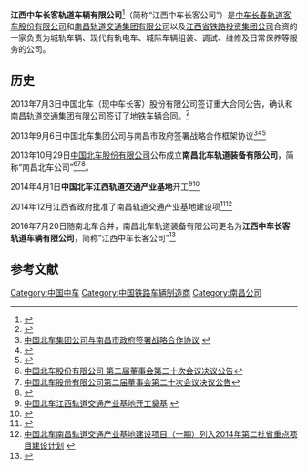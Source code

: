 {{Infobox Company
| company_name        = 江西中车长客轨道车辆有限公司
| company_name_en     = 
| company_logo        = 
| company_type        = [[国企|国企]]
| company_slogan      = 
| market_information  = 
| abbreviated_name    = 
| foundation          = 2013年10月29日
| location            = {{CHN}}[[江西省|江西省]][[南昌市|南昌市]][[新建县|新建县]][[樵舍镇|樵舍镇]]<ref>{{Cite web |url=http://xxgk.nc.gov.cn/xjx/bmgkxx/fgw/fgwj/qtygwj/201412/t20141224_680835.htm |title=关于中国北车南昌轨道交通产业基地建设项目备案的通知 |access-date=2015-07-18 |archive-url=https://web.archive.org/web/20150721143612/http://xxgk.nc.gov.cn/xjx/bmgkxx/fgw/fgwj/qtygwj/201412/t20141224_680835.htm |archive-date=2015-07-21 |dead-url=yes }}</ref>
| zip_code            = [[中华人民共和国邮政编码列表|330100]]
| key_people          = 
| industry            = 轨道交通装备
| products            = 城轨车辆的研发、制造
| services            = 
| capital             = 
| revenue             = 
| operating_income    = 
| profit              = 
| total_asset         = 
| net_asset           = 
| market_value        = 
| num_employees       = ？
| Net asset value     = 
| accounting_period   = 
| parent              = [[长春轨道客车|中车长春轨道客车股份有限公司]](57%)<br/>[[南昌轨道交通集团有限公司|南昌轨道交通集团有限公司]](22%)<br/>[[江西省铁路投资集团公司|江西省铁路投资集团公司]](21%)
| divisions           = 
| major_shareholder   = 
| subsid              = 
| homepage            = 
| width               = 
}}
'''江西中车长客轨道车辆有限公司'''<ref>{{Cite web |url=http://www.tieba.com/p/4561404752?pid=90160114427&cid=0#90160114427 |title=拍车时间到（五）南昌北车之行 |access-date=2016-11-02 |archive-date=2016-11-04 |archive-url=https://web.archive.org/web/20161104002013/http://www.tieba.com/p/4561404752?pid=90160114427&cid=0#90160114427 |dead-url=no }}</ref>（简称“江西中车长客公司”）是[[长春轨道客车|中车长春轨道客车股份有限公司]]和[[南昌轨道交通集团有限公司|南昌轨道交通集团有限公司]]以及[[江西省铁路投资集团公司|江西省铁路投资集团公司]]合资的一家负责为城轨车辆、现代有轨电车、城际车辆组装、调试、维修及日常保养等服务的公司。

== 历史 ==
2013年7月3日中国北车（现中车长客）股份有限公司签订重大合同公告，确认和南昌轨道交通集团有限公司签订了地铁车辆合同。<ref>{{Cite web |url=http://www.crc.chinacnr.com/news-63724.html |title=中国北车签订重大合同公告（南昌、长春和武汉地铁） |access-date=2015-07-18 |archive-url=https://web.archive.org/web/20150923212056/http://www.crc.chinacnr.com/news-63724.html |archive-date=2015-09-23 |dead-url=yes }}</ref>

2013年9月6日中国北车集团公司与南昌市政府签署战略合作框架协议<ref>[http://www.chinacnr.com/s/1081-3767-2804.html 中国北车集团公司与南昌市政府签署战略合作协议] {{webarchive|url=https://web.archive.org/web/20150722003015/http://www.chinacnr.com/s/1081-3767-2804.html |date=2015-07-22 }}</ref><ref>{{Cite web |url=http://www.nc.gov.cn/xwzx/ncyw/wqtt/201309/t20130907_666176.htm |title=南昌要建轨道交通车辆组装生产基地 |access-date=2015-07-18 |archive-url=https://web.archive.org/web/20150721143431/http://www.nc.gov.cn/xwzx/ncyw/wqtt/201309/t20130907_666176.htm |archive-date=2015-07-21 |dead-url=yes }}</ref><ref>{{Cite web |url=http://www.ncrbw.cn/html/2013-09/07/content_140854.htm |title=南昌要建轨道交通车辆组装生产基地 |access-date=2015-07-18 |archive-date=2016-03-04 |archive-url=https://web.archive.org/web/20160304213503/http://www.ncrbw.cn/html/2013-09/07/content_140854.htm |dead-url=no }}</ref>

2013年10月29日[[中国北车股份有限公司|中国北车股份有限公司]]公布成立'''南昌北车轨道装备有限公司'''，简称“南昌北车公司”<ref>[http://www.cninfo.com.cn/finalpage/2013-10-30/63212864.PDF 中国北车股份有限公司 第二届董事会第二十次会议决议公告]{{Dead link|date=2019年10月 |bot=InternetArchiveBot |fix-attempted=yes }}</ref><ref>[http://news.xinhuanet.com/fortune/2013-10/30/c_117924216.htm 中国北车股份有限公司第二届董事会第二十次会议决议公告]</ref><ref>{{Cite web |url=http://www.cs.com.cn/ssgs/gsxw/201310/t20131029_4187101.html |title=中证网解读：中国北车业绩止降回升 前三季净利增1.81% |access-date=2015-07-18 |archive-date=2016-03-04 |archive-url=https://web.archive.org/web/20160304105909/http://www.cs.com.cn/ssgs/gsxw/201310/t20131029_4187101.html |dead-url=no }}</ref>。

2014年4月1日'''中国北车江西轨道交通产业基地'''开工<ref>[http://www.chinacnr.com/s/1081-3767-1983.html 中国北车江西轨道交通产业基地开工奠基] {{webarchive|url=https://web.archive.org/web/20150722002935/http://www.chinacnr.com/s/1081-3767-1983.html |date=2015-07-22 }}</ref><ref>{{Cite web |url=http://nc.jxnews.com.cn/system/2014/04/08/013031543.shtml |title=中国北车江西轨道交通产业基地项目开工 |access-date=2015-07-18 |archive-date=2015-07-21 |archive-url=https://web.archive.org/web/20150721222002/http://nc.jxnews.com.cn/system/2014/04/08/013031543.shtml |dead-url=no }}</ref>

2014年12月江西省政府批准了南昌轨道交通产业基地建设项<ref>{{Cite web |url=http://www.jxdpc.gov.cn/gzdt/sxfgwdt/201412/t20141204_114127.htm |title=中国北车南昌轨道交通产业基地建设项目列入第二批省重点项目 |access-date=2015-07-18 |archive-url=https://web.archive.org/web/20150722025226/http://www.jxdpc.gov.cn/gzdt/sxfgwdt/201412/t20141204_114127.htm |archive-date=2015-07-22 |dead-url=yes }}</ref><ref>[http://www.xinjian.gov.cn/html/xjxzfmhwzzwz/zwdt/2014/12339650.html 中国北车南昌轨道交通产业基地建设项目（一期）列入2014年第二批省重点项目建设计划] {{webarchive|url=https://web.archive.org/web/20150721124727/http://www.xinjian.gov.cn/html/xjxzfmhwzzwz/zwdt/2014/12339650.html |date=2015-07-21 }}</ref>

2016年7月20日随南北车合并，南昌北车轨道装备有限公司更名为'''江西中车长客轨道车辆有限公司'''，简称“江西中车长客公司”<ref>{{Cite web|title=江西中车长客轨道车辆有限公司工商信息_电话_地址_信用信息_财务信息 - 企查查|url=https://m.qichacha.com/firm_05ec24e2bebd153f028596f9ccfbae91.html|work=m.qichacha.com|accessdate=2019-04-14|archive-date=2019-04-14|archive-url=https://web.archive.org/web/20190414224754/https://m.qichacha.com/firm_05ec24e2bebd153f028596f9ccfbae91.html|dead-url=no}}</ref>

==参考文献==
{{Reflist}}

[[Category:中国中车|Category:中国中车]]
[[Category:中国铁路车辆制造商|Category:中国铁路车辆制造商]]
[[Category:南昌公司|Category:南昌公司]]